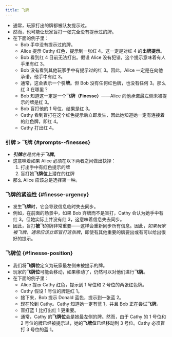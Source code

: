 ```yaml
---
title: 飞牌
---
```



<BeginnersGuideProgress id="finesse" />

- 通常，玩家打出的牌都被队友提示过。
- 然而，也可能让玩家盲打一张完全没有提示过的牌。
- 在下面的例子里：
  - Bob 手中没有提示过的牌。
  - Alice 提示 Cathy 红色，提示到一张红 4。这一定是对红 4 的**出牌提示**。
  - Bob 看到红 4 目前无法打出。假设 Alice 没有犯错，这个提示意味着有人手里有红 3。
  - Bob 没有看到其他玩家手中有提示过的红 3。因此，Alice 一定是在向他承诺，他手中有红 3。
  - 通常，这会表示一个**引牌**。但 Bob 没有任何红色牌，也没有任何 3。那么红 3 在哪里？
  - Bob 知道这一定是一个**飞牌（Finesse）**——Alice 向他承诺最左侧未被提示的牌是红 3。
  - Bob 盲打他的 1 号位，结果是红 3。
  - Cathy 看到盲打在这个红色提示后立即发生，因此她知道她一定有连接着的红色牌，即红 4。
  - Cathy 打出红 4。

<Finesse1 />

### 引牌 > 飞牌 \{#prompts--finesses\}

- <Em>**引牌**总是优先于**飞牌**</Em>。
- 这意味着如果 Alice 必须在以下两者之间做出抉择：
  1. 打出手中有红色提示的牌
  1. 盲打她**飞牌位**上潜在的红牌
- 那么 Alice 应该总是选择第一种。

### 飞牌的紧迫性 \{#finesse-urgency\}

- 发生**飞牌**时，它会导致信息临时失去同步。
- 例如，在前面的场景中，如果 Bob 弃牌而不是盲打，Cathy 会认为她手中有红 3。但她实际上并没有红 3，这意味着信息失去同步。
- 因此，盲打**被飞**的牌非常重要——这样会重新同步所有信息。因此，<Em>如果玩家被飞牌，通常应该立即盲打这张牌</Em>，即使有其他重要的牌要出或有可以给出很好的提示。

### 飞牌位 \{#finesse-position\}

- 我们将**飞牌位**定义为玩家最左侧未被提示的牌。
- 玩家的**飞牌位**可能会移动，如果移动了，仍然可以对他们进行**飞牌**。
- 在下面的例子里：
  - Alice 提示 Cathy 红色，提示到 1 号位和 2 号位的两张红色牌。
  - Cathy 假设 1 号位的牌是红 1。
  - 接下来，Bob 提示 Donald 蓝色，提示到一张蓝 2。
  - 现在轮到 Cathy。Cathy 知道她一定有蓝 1，并且 Bob 正在尝试**飞牌**。
  - 盲打蓝 1 比打出红 1 更重要。
  - 通常，Cathy 的**飞牌位**会是她最左侧的牌。然而，由于 Cathy 的 1 号位和 2 号位的牌已经被提示过，她的**飞牌位**已经移动到 3 号位。Cathy 必须盲打 3 号位的蓝 1。

<Finesse2 />
